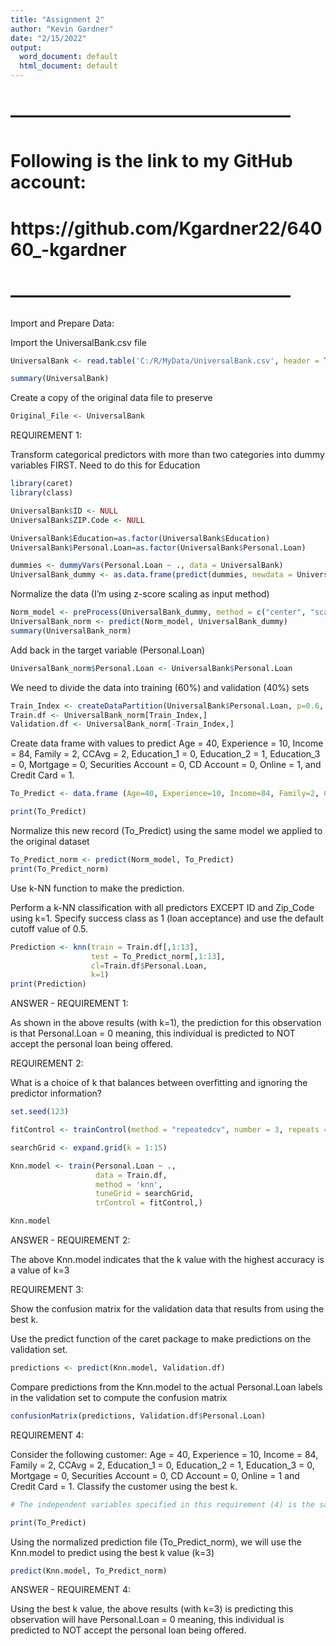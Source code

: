 ```yaml
---
title: "Assignment 2"
author: "Kevin Gardner"
date: "2/15/2022"
output:
  word_document: default
  html_document: default
---
```


# ------------------------------------------------
# Following is the link to my GitHub account:
# https://github.com/Kgardner22/64060_-kgardner
# ------------------------------------------------

Import and Prepare Data:
  
Import the UniversalBank.csv file  

```r

UniversalBank <- read.table('C:/R/MyData/UniversalBank.csv', header = T, sep = ',') 

summary(UniversalBank)

```
Create a copy of the original data file to preserve

```r

Original_File <- UniversalBank

```

REQUIREMENT 1:

Transform categorical predictors with more than two categories into dummy variables FIRST.
Need to do this for Education

```r

library(caret)
library(class)

UniversalBank$ID <- NULL
UniversalBank$ZIP.Code <- NULL

UniversalBank$Education=as.factor(UniversalBank$Education)
UniversalBank$Personal.Loan=as.factor(UniversalBank$Personal.Loan)

dummies <- dummyVars(Personal.Loan ~ ., data = UniversalBank)
UniversalBank_dummy <- as.data.frame(predict(dummies, newdata = UniversalBank))

```

Normalize the data (I'm using z-score scaling as input method)

```r

Norm_model <- preProcess(UniversalBank_dummy, method = c("center", "scale"))
UniversalBank_norm <- predict(Norm_model, UniversalBank_dummy)
summary(UniversalBank_norm)

```
Add back in the target variable (Personal.Loan)

```r

UniversalBank_norm$Personal.Loan <- UniversalBank$Personal.Loan

```

We need to divide the data into training (60%) and validation (40%) sets

```r

Train_Index <- createDataPartition(UniversalBank$Personal.Loan, p=0.6, list = FALSE)
Train.df <- UniversalBank_norm[Train_Index,]
Validation.df <- UniversalBank_norm[-Train_Index,]

```

Create data frame with values to predict
Age = 40, Experience = 10, Income = 84, Family = 2, CCAvg = 2, Education_1 = 0, Education_2 = 1, Education_3 = 0, Mortgage = 0, Securities Account = 0, CD Account = 0, Online = 1, and Credit Card = 1.

```r

To_Predict <- data.frame (Age=40, Experience=10, Income=84, Family=2, CCAvg=2, Education.1=0, Education.2=1, Education.3=0, Mortgage=0, Securities.Account=0, CD.Account=0, Online=1, CreditCard=1)

print(To_Predict)

```

Normalize this new record (To_Predict) using the same model we applied to the original dataset

```r

To_Predict_norm <- predict(Norm_model, To_Predict)
print(To_Predict_norm)

```

Use k-NN function to make the prediction.

Perform a k-NN classification with all predictors EXCEPT ID and Zip_Code using k=1.
Specify success class as 1 (loan acceptance) and use the default cutoff value of 0.5.

```r

Prediction <- knn(train = Train.df[,1:13],
                  test = To_Predict_norm[,1:13],
                  cl=Train.df$Personal.Loan,
                  k=1)
print(Prediction)

```
ANSWER - REQUIREMENT 1:

As shown in the above results (with k=1), the prediction for this observation is that Personal.Loan = 0 meaning, this individual is predicted to NOT accept the personal loan being offered.


REQUIREMENT 2:

What is a choice of k that balances between overfitting and ignoring the predictor information?

```r

set.seed(123)

fitControl <- trainControl(method = "repeatedcv", number = 3, repeats = 2)

searchGrid <- expand.grid(k = 1:15)

Knn.model <- train(Personal.Loan ~ .,
                   data = Train.df,
                   method = 'knn',
                   tuneGrid = searchGrid,
                   trControl = fitControl,)

Knn.model

```
ANSWER - REQUIREMENT 2:

The above Knn.model indicates that the k value with the highest accuracy is a value of k=3


REQUIREMENT 3:

Show the confusion matrix for the validation data that results from using the best k.

Use the predict function of the caret package to make predictions on the validation set.

```r

predictions <- predict(Knn.model, Validation.df)

```

Compare predictions from the Knn.model to the actual Personal.Loan labels in the validation set to compute the confusion matrix

```r

confusionMatrix(predictions, Validation.df$Personal.Loan)

```

REQUIREMENT 4:

Consider the following customer: Age = 40, Experience = 10, Income = 84, Family = 2, CCAvg = 2, Education_1 = 0, Education_2 = 1, Education_3 = 0, Mortgage = 0, Securities Account = 0, CD Account = 0, Online = 1 and Credit Card = 1. Classify the customer using the best k.

```r

# The independent variables specified in this requirement (4) is the same as those specified in requirement 1. Therefore, this data.frame is already build and normalized (To_Predict_norm).

print(To_Predict)

```

Using the normalized prediction file (To_Predict_norm), we will use the Knn.model to predict using the best k value (k=3)

```r

predict(Knn.model, To_Predict_norm)

```
ANSWER - REQUIREMENT 4:

Using the best k value, the above results (with k=3) is predicting this observation will have Personal.Loan = 0 meaning, this individual is predicted to NOT accept the personal loan being offered.


